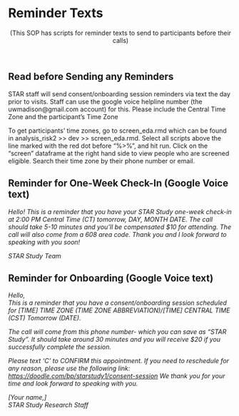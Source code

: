 # Reminder Texts

<center>(This SOP has scripts for reminder texts to send to participants before their calls)</center>

 

## Read before Sending any Reminders

STAR staff will send consent/onboarding session reminders via text the day prior to visits. Staff can use the google voice helpline number (the uwmadison\@gmail.com account) for this. Please include the Central Time Zone and the participant's Time Zone

To get participants' time zones, go to screen_eda.rmd which can be found in analysis_risk2 \>\> dev \>\> screen_eda.rmd. Select all scripts above the line marked with the red dot before "%\>%", and hit run. Click on the "screen" dataframe at the right hand side to view people who are screened eligible. Search their time zone by their phone number or email.

## Reminder for One-Week Check-In (Google Voice text)

*Hello!* *This is a reminder that you have your STAR Study one-week check-in at 2:00 PM Central Time (CT) tomorrow, DAY, MONTH DATE. The call should take 5-10 minutes and you'll be compensated \$10 for attending. The call will also come from a 608 area code. Thank you and I look forward to speaking with you soon!*

*STAR Study Team*

## Reminder for Onboarding (Google Voice text)

*Hello,*\
*This is a reminder that you have a consent/onboarding session scheduled for \[TIME\] TIME ZONE (TIME ZONE ABBREVIATION)/\[TIME\] CENTRAL TIME (CST) Tomorrow (DATE).*

*The call will come from this phone number- which you can save as "STAR Study". It should take around 30 minutes and you will receive \$20 if you successfully complete the session.*

*Please text 'C' to CONFIRM this appointment.* *If you need to reschedule for any reason, please use the following link: <https://doodle.com/bp/starstudy1/consent-session>* *We thank you for your time and look forward to speaking with you.*

*\[Your name,\]*\
*STAR Study Research Staff*
